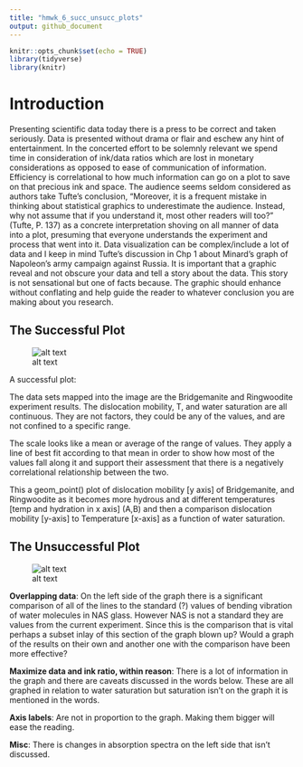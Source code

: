 ```yaml
---
title: "hmwk_6_succ_unsucc_plots"
output: github_document
---
```


```r
knitr::opts_chunk$set(echo = TRUE)
library(tidyverse)
library(knitr)
```


# Introduction

Presenting scientific data today there is a press to be correct and taken seriously. Data is presented without drama or flair and eschew any hint of entertainment. In the concerted effort to be solemnly relevant we spend time in consideration of ink/data ratios which are lost in monetary considerations as opposed to ease of communication of information. Efficiency is correlational to how much information can go on a plot to save on that precious ink and space. The audience seems seldom considered as authors take Tufte’s conclusion, “Moreover, it is a frequent mistake in thinking about statistical graphics to underestimate the audience. Instead, why not assume that if you understand it, most other readers will too?” (Tufte, P. 137) as a concrete interpretation shoving on all manner of data into a plot, presuming that everyone understands the experiment and process that went into it. Data visualization can be complex/include a lot of data and I keep in mind Tufte’s discussion in Chp 1 about Minard’s graph of Napoleon’s army campaign against Russia. It is important that a graphic reveal and not obscure your data and tell a story about the data. This story is not sensational but one of facts because. The graphic should enhance without conflating and help guide the reader to whatever conclusion you are making about you research.

## The Successful Plot

![alt text](/Users/taraw/OneDrive/Desktop/Micro_475_v_2/successful_plot.png)


A successful plot: 

The data sets mapped into the image are the Bridgemanite and Ringwoodite experiment results. 
The dislocation mobility, T, and water saturation are all continuous. They are not factors, they could be any of the values, and are not confined to a specific range.

The scale looks like a mean or average of the range of values. They apply a line of best fit according to that mean in order to show how most of the values fall along it and support their assessment that there is a negatively correlational relationship between the two.

This a geom_point() plot of dislocation mobility [y axis] of Bridgemanite, and Ringwoodite as it becomes more hydrous and at different temperatures [temp and hydration in x axis] (A,B) and then a comparison dislocation mobility [y-axis] to Temperature [x-axis] as a function of water saturation.

## The Unsuccessful Plot

![alt text](/Users/taraw/OneDrive/Desktop/Micro_475_v_2/unsuccessful_plot.png)

**Overlapping data**: On the left side of the graph there is a significant comparison of all of the lines to the standard (?) values of bending vibration of water molecules in NAS glass. However NAS is not a standard they are values from the current experiment. Since this is the comparison that is vital perhaps a subset inlay of this section of the graph blown up? Would a graph of the results on their own and another one with the comparison have been more effective?

**Maximize data and ink ratio, within reason**: There is a lot of information in the graph and there are caveats discussed in the words below. These are all graphed in relation to water saturation but saturation isn’t on the graph it is mentioned in the words. 

**Axis labels**: Are not in proportion to the graph. Making them bigger will ease the reading.

**Misc**: There is changes in absorption spectra on the left side that isn’t discussed. 


